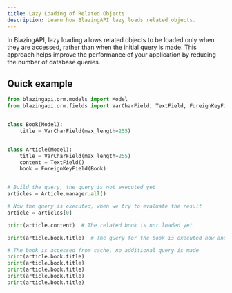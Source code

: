 ```yaml
---
title: Lazy Loading of Related Objects
description: Learn how BlazingAPI lazy loads related objects.
---
```


In BlazingAPI, lazy loading allows related objects to be loaded only when they are accessed, rather than when the initial query is made. This approach helps improve the performance of your application by reducing the number of database queries.

## Quick example

```python
from blazingapi.orm.models import Model
from blazingapi.orm.fields import VarCharField, TextField, ForeignKeyField


class Book(Model):
    title = VarCharField(max_length=255)


class Article(Model):
    title = VarCharField(max_length=255)
    content = TextField()
    book = ForeignKeyField(Book)


# Build the query, the query is not executed yet
articles = Article.manager.all()

# Now the query is executed, when we try to evaluate the result
article = articles[0]

print(article.content)  # The related book is not loaded yet

print(article.book.title)  # The query for the book is executed now and saved on cache

# The book is accessed from cache, no additional query is made
print(article.book.title)
print(article.book.title)
print(article.book.title)
print(article.book.title)
print(article.book.title)
```
